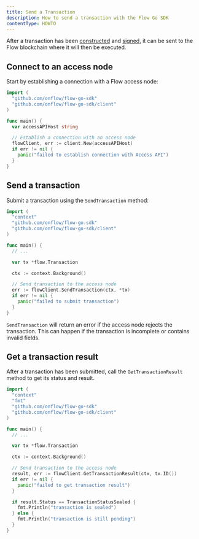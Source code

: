 ```yaml
---
title: Send a Transaction
description: How to send a transaction with the Flow Go SDK
contentType: HOWTO
---
```


After a transaction has been [constructed](../build-transaction) and
[signed](../sign-transaction),
it can be sent to the Flow blockchain where it will then be executed.

## Connect to an access node

Start by establishing a connection with a Flow access node:

```go
import (
  "github.com/onflow/flow-go-sdk"
  "github.com/onflow/flow-go-sdk/client"
)

func main() {
  var accessAPIHost string

  // Establish a connection with an access node
  flowClient, err := client.New(accessAPIHost)
  if err != nil {
    panic("failed to establish connection with Access API")
  }
}
```

## Send a transaction

Submit a transaction using the `SendTransaction` method:

```go
import (
  "context"
  "github.com/onflow/flow-go-sdk"
  "github.com/onflow/flow-go-sdk/client"
)

func main() {
  // ...

  var tx *flow.Transaction

  ctx := context.Background()

  // Send transaction to the access node
  err := flowClient.SendTransaction(ctx, *tx)
  if err != nil {
    panic("failed to submit transaction")
  }
}
```

`SendTransaction` will return an error if the access node rejects the transaction.
This can happen if the transaction is incomplete or contains invalid fields.

## Get a transaction result

After a transaction has been submitted, call the `GetTransactionResult` method to
get its status and result.

```go
import (
  "context"
  "fmt"
  "github.com/onflow/flow-go-sdk"
  "github.com/onflow/flow-go-sdk/client"
)

func main() {
  // ...

  var tx *flow.Transaction

  ctx := context.Background()

  // Send transaction to the access node
  result, err := flowClient.GetTransactionResult(ctx, tx.ID())
  if err != nil {
    panic("failed to get transaction result")
  }

  if result.Status == TransactionStatusSealed {
    fmt.Println("transaction is sealed")
  } else {
    fmt.Println("transaction is still pending")
  }
}
```
